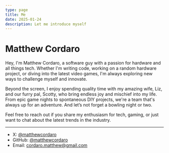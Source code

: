 ```yaml
---
type: page
title: Me
date: 2025-01-24
description: Let me introduce myself
---
```


# Matthew Cordaro

Hey, I'm Matthew Cordaro, a software guy  with a passion for hardware and all things tech. Whether I'm writing code, working on a random hardware project, or diving into the latest video games, I'm always exploring new ways to challenge myself and innovate.

Beyond the screen, I enjoy spending quality time with my amazing wife, Liz, and our furry pal, Scotty, who bring endless joy and mischief into my life. From epic game nights to spontaneous DIY projects, we're a team that's always up for an adventure. And let’s not forget a bowling night or two.

Feel free to reach out if you share my enthusiasm for tech, gaming, or just want to chat about the latest trends in
the industry.


---

- X:      [@matthewcordaro](https://x.com/matthewcordaro)
- GitHub: [@matthewcordaro](https://github.com/matthewcordaro)
- Email:  cordaro.matthew@gmail.com
